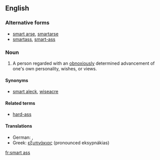 ==English==

===Alternative forms===
*[[smart arse]], [[smartarse]]
*[[smartass]], [[smart-ass]]

===Noun===
{{en-noun|sg=[[smart]] [[ass]]|es}}

# {{slang}} A person regarded with an [[obnoxiously]] determined advancement of one's own personality, wishes, or views.

====Synonyms====
*[[smart aleck]], [[wiseacre]]

====Related terms====
*[[hard-ass]]

====Translations====
* German: {{t+|de|Klugscheißer}}, {{t+|de|Besserwisser}}
* Greek: [[εξυπνάκιας]] (pronounced eksypnákias)

[[fr:smart ass]]